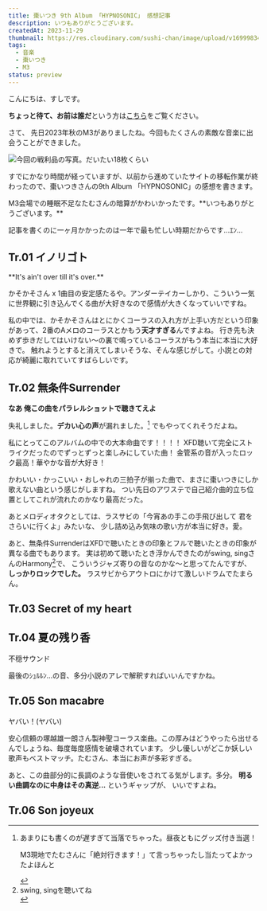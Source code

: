 ```yaml
---
title: 棗いつき 9th Album 「HYPNOSONIC」 感想記事
description: いつもありがとうございます。
createdAt: 2023-11-29
thumbnail: https://res.cloudinary.com/sushi-chan/image/upload/v1699983499/music/m3-2023-autumn/hypnosonic/4A7EB898-1823-4309-8E44-5D00CA43C8C6_1_201_a_ausylu-_1__1_yocorl.png
tags:
  - 音楽
  - 棗いつき
  - M3
status: preview
---
```


こんにちは、すしです。

**ちょっと待て、お前は誰だ**という方は[こちら](/about)をご覧ください。

<span class="text-3xl font-bold">さて、</span>
先日2023年秋のM3がありましたね。今回もたくさんの素敵な音楽に出会うことができました。

![今回の戦利品の写真。だいたい18枚くらい](https://res.cloudinary.com/sushi-chan/image/upload/v1698818212/music/m3-2023-autumn/hypnosonic/IMG_0424_pjttjt.jpg "今回の戦利品")

すでにかなり時間が経っていますが、以前から進めていたサイトの移転作業が終わったので、棗いつきさんの9th Album 「HYPNOSONIC」の感想を書きます。

<Collapse title="余談">
  M3会場での睡眠不足なたむさんの暗算がかわいかったです。**いつもありがとうございます。**
  <TweetCard id="1718557725284778343" />

  記事を書くのに一ヶ月かかったのは一年で最も忙しい時期だからです...ｴﾝ...
</Collapse>

## Tr.01 イノリゴト

<TextCard>
  **It's ain't over till it's over.**
</TextCard>

かそかそさん x 1曲目の安定感たるや。アンダーテイカーしかり、こういう一気に世界観に引き込んでくる曲が大好きなので感情が大きくなっていいですね。

私の中では、かそかそさんはとにかくコーラスの入れ方が上手い方だという印象があって、2番のAメロのコーラスとかもう**天才すぎる**んですよね。
<span class="text-xl font-bold">行き先も決めず歩きだしてはいけない～</span>の裏で鳴っているコーラスがもう本当に本当に大好きで。
触れようとすると消えてしまいそうな、そんな感じがして。小説との対応が綺麗に取れていてすばらしいです。

## Tr.02 無条件Surrender

<TextCard>**なあ 俺この曲をパラレルショットで聴きてえよ**</TextCard>

失礼しました。**デカい心の声**が漏れました。[^1] でもやってくれそうだよね。

<span class="text-xl font-bold">私にとってこのアルバムの中での大本命曲です！！！！</span>
XFD聴いて完全にストライクだったのでずっとずっと楽しみにしていた曲！
金管系の音が入ったロック最高！華やかな音が大好き！

かわいい・かっこいい・おしゃれの三拍子が揃った曲で、まさに棗いつきにしか歌えない曲という感じがしますね。
つい先日のアワステで自己紹介曲的立ち位置としてこれが流れたのかなり最高だった。

あとメロディオタクとしては、ラスサビの「今宵あの手この手飛び出して 君をさらいに行くよ」みたいな、
少し詰め込み気味の歌い方が本当に好き。愛。

あと、無条件SurrenderはXFDで聴いたときの印象とフルで聴いたときの印象が異なる曲でもあります。
実は初めて聴いたとき浮かんできたのがswing, singさんのHarmony[^2]で、
こういうジャズ寄りの音なのかな〜と思ってたんですが、
**しっかりロックでした。** ラスサビからアウトロにかけて激しいドラムでたまらん。

[^1]:
    <div>
      あまりにも書くのが遅すぎて当落でちゃった。昼夜ともにグッズ付き当選！

      M3現地でたむさんに「絶対行きます！」て言っちゃったし当たってよかったよほんと
    </div>


[^2]:
    <div>
      <span>swing, singを聴いてね</span>
      <PlayerCard caption="Harmony / swing, sing" url="https://youtu.be/KEl1Apjg2Pk?si=OSAS42i9VVX6m5ig" />
    </div>


## Tr.03 Secret of my heart

## Tr.04 夏の残り香

<TextCard>不穏サウンド</TextCard>

最後のｼｭﾙﾙﾝ...の音、多分小説のアレで解釈すればいいんですかね。




## Tr.05 Son macabre

<span class="text-3xl font-bold">ヤバい！(ヤバい)</span>

安心信頼の塚越雄一朗さん製神聖コーラス楽曲。この厚みはどうやったら出せるんでしょうね、毎度毎度感情を破壊されています。
少し優しいがどこか妖しい歌声もベストマッチ。たむさん、本当にお声が多彩すぎる。

あと、この曲部分的に長調のような音使いをされてる気がします。多分。 **明るい曲調なのに中身はその真逆...** というギャップが、
いいですよね。


## Tr.06 Son joyeux
